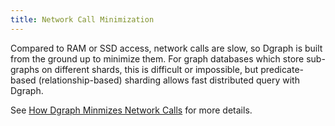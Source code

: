 ```yaml
---
title: Network Call Minimization
---
```


Compared to RAM or SSD access, network calls are slow, so Dgraph is built from
the ground up to minimize them. For graph databases which store sub-graphs on
different shards, this is difficult or impossible, but predicate-based
(relationship-based) sharding allows fast distributed query with Dgraph.

See [How Dgraph Minmizes Network Calls](./minimizing-network-calls) for more
details.
